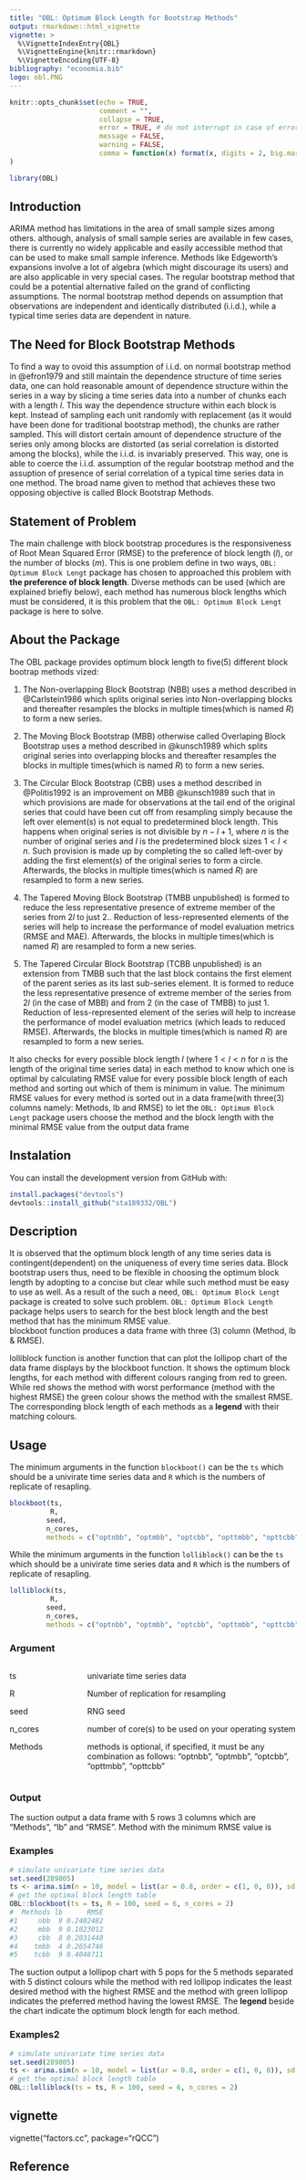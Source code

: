 ```yaml
---
title: "OBL: Optimum Block Length for Bootstrap Methods"
output: rmarkdown::html_vignette
vignette: >
  %\VignetteIndexEntry{OBL}
  %\VignetteEngine{knitr::rmarkdown}
  %\VignetteEncoding{UTF-8}
bibliography: "economia.bib"
logo: obl.PNG
---
```



```r
knitr::opts_chunk$set(echo = TRUE,
                      comment = "",
                      collapse = TRUE,
                      error = TRUE, # do not interrupt in case of errors
                      message = FALSE,
                      warning = FALSE,
                      comma = function(x) format(x, digits = 2, big.mark = ",")
)
```

```r
library(OBL)
```

## Introduction

ARIMA method has limitations in the area of small sample sizes among others. although, analysis of small sample series are available in few cases, there is currently no widely applicable and easily accessible method that can be used to make small sample inference. Methods like Edgeworth's expansions involve a lot of algebra (which might discourage its users) and are also applicable in very special cases. The regular bootstrap method that could be a potential alternative failed on the grand of conflicting assumptions. The normal bootstrap method depends on assumption that observations are independent and identically distributed (i.i.d.), while a typical time series data are dependent in nature.

## The Need for Block Bootstrap Methods

To find a way to ovoid this assumption of i.i.d. on normal bootstrap method in @efron1979 and still maintain the dependence structure of time series data, one can hold reasonable amount of dependence structure within the series in a way by slicing a time series data into a number of chunks each with a length *l*. This way the dependence structure within each block is kept. Instead of sampling each unit randomly with replacement (as it would have been done for traditional bootstrap method), the chunks are rather sampled. This will distort certain amount of dependence structure of the series only among blocks are distorted (as serial correlation is distorted among the blocks), while the i.i.d. is invariably preserved. This way, one is able to coerce the i.i.d. assumption of the regular bootstrap method and the assuption of presence of serial correlation of a typical time series data in one method. The broad name given to method that achieves these two opposing objective is called Block Bootstrap Methods.


## Statement of Problem

The main challenge with block bootstrap procedures is the responsiveness of Root Mean Squared Error (RMSE) to the preference of block length (*l*), or the number of blocks (*m*). This is one problem define in two ways, `OBL: Optimum Block Lengt` package has chosen to approached this problem with **the preference of block length**. Diverse methods can be used (which are explained briefly below), each method has numerous block lengths which must be considered, it is this problem that the `OBL: Optimum Block Lengt` package is here to solve.

## About the Package

The OBL package provides optimum block length to five(5) different block bootrap methods vized:

1. The Non-overlapping Block Bootstrap (NBB) uses a method described in @Carlstein1986 which splits original series into Non-overlapping blocks and thereafter resamples the blocks in multiple times(which is named *R*) to form a new series.

2. The Moving Block Bootstrap (MBB) otherwise called Overlaping Block Bootstrap uses a method described in @kunsch1989 which splits original series into overlapping blocks and thereafter resamples the blocks in multiple times(which is named *R*) to form a new series.

3. The Circular Block Bootstrap (CBB) uses a method described in @Politis1992 is an improvement on MBB @kunsch1989 such that in which provisions are made for observations at the tail end of the original series that could have been cut off from resampling simply because the left over element(s) is not equal to predetermined block length. This happens when original series is not divisible by $n - l + 1$, where $n$ is the number of original series and $l$ is the predetermined block sizes $1 < l < n$. Such provision is made up by completing the so called left-over by adding the first element(s) of the original series to form a circle. Afterwards, the blocks in multiple times(which is named *R*) are resampled to form a new series.

4. The Tapered Moving Block Bootstrap (TMBB unpublished) is formed to reduce the less representative presence of extreme member of the series from $2l$ to just 2.. Reduction of less-represented elements of the series will help to increase the performance of model evaluation metrics (RMSE and MAE). Afterwards, the blocks in multiple times(which is named *R*) are resampled to form a new series.

5. The Tapered Circular Block Bootstrap (TCBB unpublished) is an extension from TMBB such that the last block contains the first element of the parent series as its last sub-series element. It is formed to reduce the less representative presence of extreme member of the series from $2l$ (in the case of MBB) and from 2 (in the case of TMBB) to just 1. Reduction of less-represented element of the series will help to increase the performance of model evaluation metrics (which leads to reduced RMSE). Afterwards, the blocks in multiple times(which is named *R*) are resampled to form a new series.

It also checks for every possible block length *l* (where $1 < l < n$ for $n$ is the length of the original time series data) in each method to know which one is optimal by calculating RMSE value for every possible block length of each method and sorting out which of them is minimum in value. The minimum RMSE values for every method is sorted out in a data frame(with three(3) columns namely: Methods, lb and RMSE) to let the `OBL: Optimum Block Lengt` package users choose the method and the block length with the minimal RMSE value from the output data frame

## Instalation

You can install the development version from GitHub with:

```r
install.packages("devtools")
devtools::install_github("sta189332/OBL")
```

## Description

It is observed that the optimum block length of any time series data is contingent(dependent) on the uniqueness of every time series data. Block bootstrap users thus, need to be flexible in choosing the optimum block length by adopting to a concise but clear while such method must be easy to use as well. As a result of the such a need, `OBL: Optimum Block Lengt` package is created to solve such problem. `OBL: Optimum Block Length` package helps users to search for the best block length and the best method that has the minimum RMSE value.  
blockboot function produces a data frame with three (3) column (Method, lb \& RMSE).

lolliblock function is another function that can plot the lollipop chart of the data frame displays by the blockboot function. It shows the optimum block lengths, for each method with different colours ranging from red to green. While red shows the method with worst performance (method with the highest RMSE) the green colour shows the method with the smallest RMSE. The corresponding block length of each methods as a **legend** with their matching colours.

## Usage

The minimum arguments in the function `blockboot()` can be the `ts` which should be a univirate time series data and `R` which is the numbers of replicate of resapling.

```r
blockboot(ts,
          R,
         seed,
         n_cores,
         methods = c("optnbb", "optmbb", "optcbb", "opttmbb", "opttcbb"))
```
While the minimum arguments in the function `lolliblock()` can be the `ts` which should be a univirate time series data and `R` which is the numbers of replicate of resapling.

```r
lolliblock(ts,
          R,
         seed,
         n_cores,
         methods = c("optnbb", "optmbb", "optcbb", "opttmbb", "opttcbb"))
```

### Argument

:::::::::::::: {.columns}
::: {.column width="20%"}

ts

R

seed

n_cores

Methods

:::
::: {.column width="70%"}

univariate time series data

Number of replication for resampling

RNG seed

number of core(s) to be used on your operating system

methods is optional, if specified, it must be any combination as follows: "optnbb", "optmbb", "optcbb", "opttmbb", "opttcbb"

:::
::::::::::::::

### Output

The suction output a data frame with 5 rows 3 columns which are "Methods", "lb" and "RMSE". Method with the minimum RMSE value is 

### Examples

```r
# simulate univariate time series data
set.seed(289805)
ts <- arima.sim(n = 10, model = list(ar = 0.8, order = c(1, 0, 0)), sd = 1) 
# get the optimal block length table
OBL::blockboot(ts = ts, R = 100, seed = 6, n_cores = 2)
#  Methods lb      RMSE
#1     nbb  9 0.2402482
#2     mbb  9 0.1023012
#3     cbb  8 0.2031448
#4    tmbb  4 0.2654746
#5    tcbb  9 0.4048711
```

The suction output a lollipop chart with 5 pops for the 5 methods separated with 5 distinct colours while the method with red lollipop indicates the least desired method with the highest RMSE and the method with green lollipop indicates the preferred method having the lowest RMSE. The **legend** beside the chart indicate the optimum block length for each method.

### Examples2

```r
# simulate univariate time series data
set.seed(289805)
ts <- arima.sim(n = 10, model = list(ar = 0.8, order = c(1, 0, 0)), sd = 1) 
# get the optimal block length table
OBL::lolliblock(ts = ts, R = 100, seed = 6, n_cores = 2)
```

## vignette ##
vignette("factors.cc", package="rQCC")


## Reference
